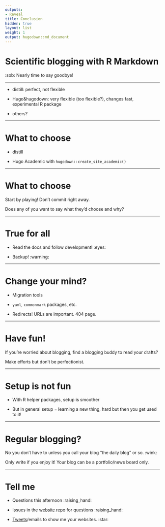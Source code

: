 ```yaml
---
outputs:
- Reveal
title: Conclusion
hidden: true
layout: list
weight: 1
output: hugodown::md_document
---
```


# Scientific blogging with R Markdown

:sob: Nearly time to say goodbye!

---

* distill: perfect, not flexible

* Hugo&hugodown: very flexible (too flexible?), changes fast, experimental R package

* others?

---

# What to choose

* distill

* Hugo Academic with `hugodown::create_site_academic()`

---

# What to choose

Start by playing! Don't commit right away.

Does any of you want to say what they'd choose and why?

---

# True for all

* Read the docs and follow development! :eyes:

* Backup! :warning:

---

# Change your mind?

* Migration tools

* `yaml`, `commonmark` packages, etc.

* Redirects! URLs are important. 404 page.

---

# Have fun!

If you're worried about blogging, find a blogging buddy to read your drafts?

Make efforts but don't be perfectionist.

---

# Setup is not fun

* With R helper packages, setup is smoother

* But in general setup = learning a new thing, hard but then you get used to it!

---

# Regular blogging?

No you don't have to unless you call your blog "the daily blog" or so. :wink:

Only write if you enjoy it! Your blog can be a portfolio/news board only.

---

# Tell me

* Questions this afternoon  :raising_hand:

* Issues in the [website repo](https://github.com/maelle/rmd-blogging-course/issues) for questions  :raising_hand:

* [Tweets](https://twitter.com/ma_salmon)/emails to show me your websites. :star:
